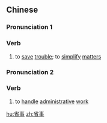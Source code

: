 ==Chinese==
{{zh-forms}}

===Pronunciation 1===
{{zh-pron
|m=shěngshì
|c=saang2 si6
|mn=qz:séng-sīr/tw,xm,zz:séng-sū
|cat=v
}}

===Verb===
{{zh-verb}}

# to [[save]] [[trouble]]; to [[simplify]] [[matters]]

===Pronunciation 2===
{{zh-pron
|m=xǐngshì
|c=saang2 si6
|cat=v
}}

===Verb===
{{zh-verb}}

# to [[handle]] [[administrative]] [[work]]

[[hu:省事]]
[[zh:省事]]